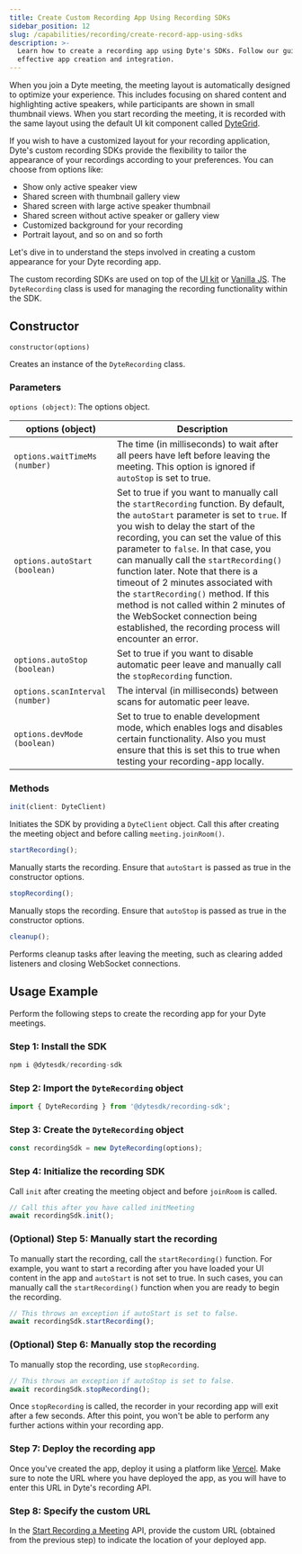 ```yaml
---
title: Create Custom Recording App Using Recording SDKs
sidebar_position: 12
slug: /capabilities/recording/create-record-app-using-sdks
description: >-
  Learn how to create a recording app using Dyte's SDKs. Follow our guide for
  effective app creation and integration.
---
```


When you join a Dyte meeting, the meeting layout is automatically designed to optimize your experience. This includes focusing on shared content and highlighting active speakers, while participants are shown in small thumbnail views. When you start recording the meeting, it is recorded with the same layout using the default UI kit component called [DyteGrid](/react-ui-kit/components/dyte-grid).

If you wish to have a customized layout for your recording application, Dyte's custom recording SDKs provide the flexibility to tailor the appearance of your recordings according to your preferences. You can choose from options like:

- Show only active speaker view
- Shared screen with thumbnail gallery view
- Shared screen with large active speaker thumbnail
- Shared screen without active speaker or gallery view
- Customized background for your recording
- Portrait layout, and so on and so forth

Let's dive in to understand the steps involved in creating a custom appearance for your Dyte recording app.

The custom recording SDKs are used on top of the [UI kit](/react-ui-kit) or [Vanilla JS](/ui-kit). The `DyteRecording` class is used for managing the recording functionality within the SDK.

## Constructor

`constructor(options)`

Creates an instance of the `DyteRecording` class.

### Parameters

`options (object)`: The options object.

| **options (object)**            | **Description**                                                                                                                                                                                                                                                                                                                                                                                                                                                                                                                                      |
| ------------------------------- | ---------------------------------------------------------------------------------------------------------------------------------------------------------------------------------------------------------------------------------------------------------------------------------------------------------------------------------------------------------------------------------------------------------------------------------------------------------------------------------------------------------------------------------------------------- |
| `options.waitTimeMs (number)`   | The time (in milliseconds) to wait after all peers have left before leaving the meeting. This option is ignored if `autoStop` is set to true.                                                                                                                                                                                                                                                                                                                                                                                                        |
| `options.autoStart (boolean)`   | Set to true if you want to manually call the `startRecording` function. By default, the `autoStart` parameter is set to `true`. If you wish to delay the start of the recording, you can set the value of this parameter to `false`. In that case, you can manually call the `startRecording()` function later. Note that there is a timeout of 2 minutes associated with the `startRecording()` method. If this method is not called within 2 minutes of the WebSocket connection being established, the recording process will encounter an error. |
| `options.autoStop (boolean)`    | Set to true if you want to disable automatic peer leave and manually call the `stopRecording` function.                                                                                                                                                                                                                                                                                                                                                                                                                                              |
| `options.scanInterval (number)` | The interval (in milliseconds) between scans for automatic peer leave.                                                                                                                                                                                                                                                                                                                                                                                                                                                                               |
| `options.devMode (boolean)`     | Set to true to enable development mode, which enables logs and disables certain functionality. Also you must ensure that this is set this to true when testing your recording-app locally.                                                                                                                                                                                                                                                                                                                                                           |

### Methods

```js
init(client: DyteClient)
```

Initiates the SDK by providing a `DyteClient` object. Call this after creating the meeting object and before calling `meeting.joinRoom()`.

```js
startRecording();
```

Manually starts the recording. Ensure that `autoStart` is passed as true in the constructor options.

```js
stopRecording();
```

Manually stops the recording. Ensure that `autoStop` is passed as true in the constructor options.

```js
cleanup();
```

Performs cleanup tasks after leaving the meeting, such as clearing added listeners and closing WebSocket connections.

## Usage Example

Perform the following steps to create the recording app for your Dyte meetings.

### Step 1: Install the SDK

```js
npm i @dytesdk/recording-sdk
```

### Step 2: Import the `DyteRecording` object

```js
import { DyteRecording } from '@dytesdk/recording-sdk';
```

### Step 3: Create the `DyteRecording` object

```js
const recordingSdk = new DyteRecording(options);
```

### Step 4: Initialize the recording SDK

Call `init` after creating the meeting object and before `joinRoom` is called.

```js
// Call this after you have called initMeeting
await recordingSdk.init();
```

### (Optional) Step 5: Manually start the recording

To manually start the recording, call the `startRecording()` function. For example, you want to start a recording after you have loaded your UI content in the app and `autoStart` is not set to true. In such cases, you can manually call the `startRecording()` function when you are ready to begin the recording.

```js
// This throws an exception if autoStart is set to false.
await recordingSdk.startRecording();
```

### (Optional) Step 6: Manually stop the recording

To manually stop the recording, use `stopRecording`.

```js
// This throws an exception if autoStop is set to false.
await recordingSdk.stopRecording();
```

Once `stopRecording` is called, the recorder in your recording app will exit after a few seconds. After this point, you won't be able to perform any further actions within your recording app.

### Step 7: Deploy the recording app

Once you've created the app, deploy it using a platform like [Vercel](https://vercel.com/docs/concepts/get-started). Make sure to note the URL where you have deployed the app, as you will have to enter this URL in Dyte's recording API.

### Step 8: Specify the custom URL

In the [Start Recording a Meeting](/api#/operations/start_recording) API, provide the custom URL (obtained from the previous step) to indicate the location of your deployed app.

<head>
  <title>Create Custom Recording App Using Recording SDKs Guide</title>
  <meta
    name="description"
    content="Learn how to create a recording app using Dyte's SDKs. Follow our guide for effective app creation and integration."
  />
</head>
